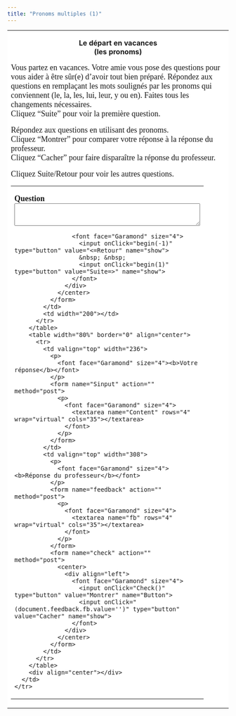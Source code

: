 ```yaml
---
title: "Pronoms multiples (1)"
---
```

<html>

<head>
  <title>Vacances</title>
</head>

<body>
  <table width="90%" border="0" bgcolor="#FFFFFF" style="margin: 0 auto;" cellpadding="20">
    <tr>
      <td align="left" valign="top">
        <p align="center"><b>Le départ en vacances<br></b><b>(les pronoms)</b></p>
        <p>
          <font face="Garamond" size="4">
            Vous partez en vacances. Votre amie vous pose des questions pour vous aider à être sûr(e) d’avoir tout
            bien préparé. Répondez aux questions en remplaçant les mots soulignés par les pronoms qui conviennent (le,
            la, les, lui, leur, y ou en). Faites tous les changements nécessaires.<br>
            Cliquez "Suite" pour voir la première question.
          </font>
        </p>
        <p>
          <font face="Garamond" size="4">
            Répondez aux questions en utilisant des pronoms.<br>
            Cliquez "Montrer" pour comparer votre réponse à la réponse du professeur.<br>
            Cliquez "Cacher" pour faire disparaître la réponse du professeur.
          </font>
        </p>
        <p>
          <font face="Garamond" size="4">Cliquez Suite/Retour pour voir les autres questions.<br></font>
        </p>
        <table width="80%" border="0" align="center">
          <tr>
            <td width="395">
              <form name="qbox" action="" method="post">
                <p>
                  <font face="Garamond" size="4"><b>Question<br></b>
                    <textarea name="q" rows="3" wrap="virtual" cols="50"></textarea>
                  </font>
                </p>
                <center>
                  <div align="left">
                    <font face="Garamond" size="4">
                      <input onClick="begin(-1)" type="button" value="<=Retour" name="show">
                      &nbsp; &nbsp;
                      <input onClick="begin(1)" type="button" value="Suite=>" name="show">
                    </font>
                  </div>
                </center>
              </form>
            </td>
            <td width="200"></td>
          </tr>
        </table>
        <table width="80%" border="0" align="center">
          <tr>
            <td valign="top" width="236">
              <p>
                <font face="Garamond" size="4"><b>Votre réponse</b></font>
              </p>
              <form name="Sinput" action="" method="post">
                <p>
                  <font face="Garamond" size="4">
                    <textarea name="Content" rows="4" wrap="virtual" cols="35"></textarea>
                  </font>
                </p>
              </form>
            </td>
            <td valign="top" width="308">
              <p>
                <font face="Garamond" size="4"><b>Réponse du professeur</b></font>
              </p>
              <form name="feedback" action="" method="post">
                <p>
                  <font face="Garamond" size="4">
                    <textarea name="fb" rows="4" wrap="virtual" cols="35"></textarea>
                  </font>
                </p>
              </form>
              <form name="check" action="" method="post">
                <center>
                  <div align="left">
                    <font face="Garamond" size="4">
                      <input onClick="Check()" type="button" value="Montrer" name="Button">
                      <input onClick="(document.feedback.fb.value='')" type="button" value="Cacher" name="show">
                    </font>
                  </div>
                </center>
              </form>
            </td>
          </tr>
        </table>
        <div align="center"></div>
      </td>
    </tr>
  </table>
</body>
</html>

<HEAD>
<META http-equiv=Content-Type content="text/html; charset=windows-1252">
<SCRIPT language=Javascript><!--//
//  This code is based on a script by Marmoe Soemarmo.  
//  Dan Beeby modified it and wrote the creation interface, JavaScripts, and Perl Scripts.
//  http://lang.swarthmore.edu/mellon -- dbeeby@haverford.edu.
//  Content by Alison Murray Levine, University of Virginia -- alevine@virginia.edu.
//  You may borrow and modify these scripts, but please give credit where credit is due.
	var Question= new Array();
	var Answer= new Array();
//---------------------DATA--------------------

Question[1]="Est-ce que tu as pris *ton passeport*?";Question[2]="Est-ce que tu as acheté *de la crème solaire*?";Question[3]="As-tu téléphoné *aux voisins*  avant de partir?";Question[4]="As-tu arrosé *les plantes*?";Question[5]="Est-ce que tu prends un taxi pour aller *à l’aéroport*?";Question[6]="As-tu dit *à ta sœur* *que tu serais parti (e) une semaine*?";Question[7]="Est-ce que tu as pensé à prendre *la clé de la maison*? ";Question[8]="Est-ce que tu sais *que tu dois rentrer avant la fin de la semaine*?";Question[9]="Est-ce que tu as parlé *à ta mère* *de ton départ*?";Question[10]="Est-ce que tu as dit *à ton oncle* *que tu arrivais plus tôt que prévu*?";Question[11]="Est-ce que tu as donné *la clé* *à Marie*?";Question[12]="Est-ce que tu vas *m'*appeler quand tu arriveras?";

Answer[1]="Oui, je l'ai pris. (Non, je ne l'ai pas pris.)";Answer[2]="Oui, j'en ai acheté. (Non, je n'en ai pas acheté.)";Answer[3]="Oui, je leur ai téléphoné. (Non, je ne leur ai pas téléphoné.)";Answer[4]="Oui, je les ai arrosées. (Non, je ne les ai pas arrosées.) [attn: n'oubliez pas l'accord du participe passé!]";Answer[5]="Oui, je prends un taxi pour y aller. (Non, je ne prends pas de taxi pour y aller.)";Answer[6]="Oui, je le lui ai dit. (Non, je ne le lui ai pas dit.)";Answer[7]="Oui, j'ai pensé à la prendre. (Non, je n'ai pas pensé à la prendre.)";Answer[8]="Oui, je le sais. (Non, je ne le sais pas.)";Answer[9]="Oui, je lui en ai parlé. (Non, je ne lui en ai pas parlé.)";Answer[10]="Oui, je le lui ai dit. (Non, je ne le lui ai pas dit.)";Answer[11]="Oui, je la lui ai donnée. (Non, je ne la lui ai pas donnée.)";Answer[12]="Oui, je vais t'appeler quand je t'arriverai. (non, je ne vais pas t'appeler; sois un peu indépendante!)";

//-------------------END DATA-------------

var NextQ = 0;
var QN = 0;

function begin(QN){
NextQ = NextQ + QN
	if (Question[NextQ] == null) {
alert("Il n’y a plus de questions. Cliquez sur suite/retour pour revoir les questions.")
	}
	document.feedback.fb.value=""
	document.Sinput.Content.value=""
	document.qbox.q.value=Question[NextQ]
}

function Check(){
	if (document.Sinput.Content.value == ""){
        document.feedback.fb.value="Essayez de répondre à la question avant de voir la réponse du professeur."
        }
	else{
	document.feedback.fb.value=Answer[NextQ]
}
}
//--></SCRIPT>

<META content="MSHTML 6.00.2800.1400" name=GENERATOR>

<title>French Grammar Practice</title>
<meta http-equiv="Content-Type" content="text/html; charset=iso-8859-1">
</head>
